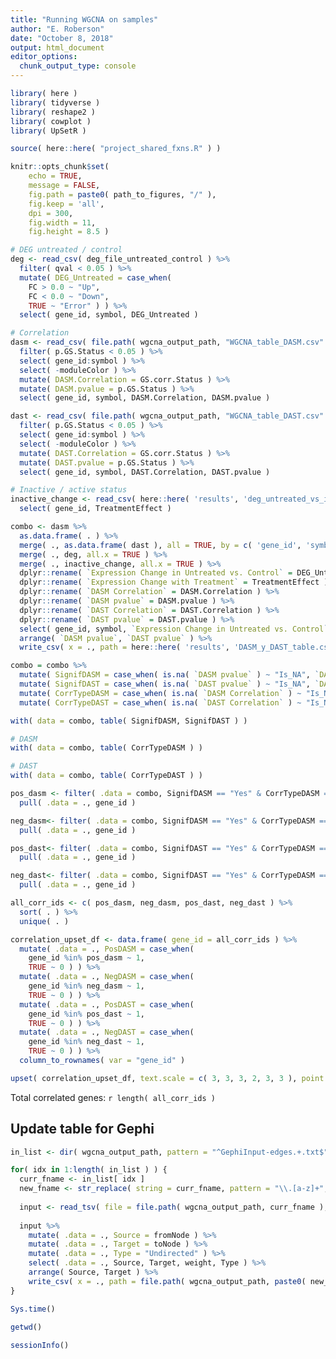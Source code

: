 ```yaml
---
title: "Running WGCNA on samples"
author: "E. Roberson"
date: "October 8, 2018"
output: html_document
editor_options: 
  chunk_output_type: console
---
```


```r
library( here )
library( tidyverse )
library( reshape2 )
library( cowplot )
library( UpSetR )
```

```r
source( here::here( "project_shared_fxns.R" ) )
```

```r
knitr::opts_chunk$set(
	echo = TRUE,
	message = FALSE,
	fig.path = paste0( path_to_figures, "/" ),
	fig.keep = 'all',
	dpi = 300,
	fig.width = 11,
	fig.height = 8.5 )
```

```r
# DEG untreated / control
deg <- read_csv( deg_file_untreated_control ) %>%
  filter( qval < 0.05 ) %>%
  mutate( DEG_Untreated = case_when( 
    FC > 0.0 ~ "Up",
    FC < 0.0 ~ "Down",
    TRUE ~ "Error" ) ) %>%
  select( gene_id, symbol, DEG_Untreated )

# Correlation
dasm <- read_csv( file.path( wgcna_output_path, "WGCNA_table_DASM.csv" ) ) %>%
  filter( p.GS.Status < 0.05 ) %>%
  select( gene_id:symbol ) %>%
  select( -moduleColor ) %>%
  mutate( DASM.Correlation = GS.corr.Status ) %>%
  mutate( DASM.pvalue = p.GS.Status ) %>%
  select( gene_id, symbol, DASM.Correlation, DASM.pvalue )

dast <- read_csv( file.path( wgcna_output_path, "WGCNA_table_DAST.csv" ) ) %>%
  filter( p.GS.Status < 0.05 ) %>%
  select( gene_id:symbol ) %>%
  select( -moduleColor ) %>%
  mutate( DAST.Correlation = GS.corr.Status ) %>%
  mutate( DAST.pvalue = p.GS.Status ) %>%
  select( gene_id, symbol, DAST.Correlation, DAST.pvalue )

# Inactive / active status
inactive_change <- read_csv( here::here( 'results', 'deg_untreated_vs_inactive_paired_with_treateffect.csv' ) ) %>%
  select( gene_id, TreatmentEffect )
```

```r
combo <- dasm %>%
  as.data.frame( . ) %>%
  merge( ., as.data.frame( dast ), all = TRUE, by = c( 'gene_id', 'symbol' ) ) %>%
  merge( ., deg, all.x = TRUE ) %>%
  merge( ., inactive_change, all.x = TRUE ) %>%
  dplyr::rename( `Expression Change in Untreated vs. Control` = DEG_Untreated ) %>%
  dplyr::rename( `Expression Change with Treatment` = TreatmentEffect ) %>%
  dplyr::rename( `DASM Correlation` = DASM.Correlation ) %>%
  dplyr::rename( `DASM pvalue` = DASM.pvalue ) %>%
  dplyr::rename( `DAST Correlation` = DAST.Correlation ) %>%
  dplyr::rename( `DAST pvalue` = DAST.pvalue ) %>%
  select( gene_id, symbol, `Expression Change in Untreated vs. Control`, `Expression Change with Treatment`, `DASM Correlation`, `DASM pvalue`, `DAST Correlation`, `DAST pvalue` ) %>%
  arrange( `DASM pvalue`, `DAST pvalue` ) %>%
  write_csv( x = ., path = here::here( 'results', 'DASM_y_DAST_table.csv' ) )

combo = combo %>%
  mutate( SignifDASM = case_when( is.na( `DASM pvalue` ) ~ "Is_NA", `DASM pvalue` < 0.05 ~ "Yes", TRUE ~ "No" ) ) %>%
  mutate( SignifDAST = case_when( is.na( `DAST pvalue` ) ~ "Is_NA", `DAST pvalue` < 0.05 ~ "Yes", TRUE ~ "No" ) ) %>%
  mutate( CorrTypeDASM = case_when( is.na( `DASM Correlation` ) ~ "Is_NA", `DASM Correlation` < 0.0 ~ "Negative", TRUE ~ "Positive" ) ) %>%
  mutate( CorrTypeDAST = case_when( is.na( `DAST Correlation` ) ~ "Is_NA", `DAST Correlation` < 0.0 ~ "Negative", TRUE ~ "Positive" ) )

with( data = combo, table( SignifDASM, SignifDAST ) )

# DASM
with( data = combo, table( CorrTypeDASM ) )

# DAST
with( data = combo, table( CorrTypeDAST ) )
```

```r
pos_dasm <- filter( .data = combo, SignifDASM == "Yes" & CorrTypeDASM == "Positive" ) %>%
  pull( .data = ., gene_id )

neg_dasm<- filter( .data = combo, SignifDASM == "Yes" & CorrTypeDASM == "Negative" ) %>%
  pull( .data = ., gene_id )

pos_dast<- filter( .data = combo, SignifDAST == "Yes" & CorrTypeDASM == "Positive" ) %>%
  pull( .data = ., gene_id )

neg_dast<- filter( .data = combo, SignifDAST == "Yes" & CorrTypeDASM == "Negative" ) %>%
  pull( .data = ., gene_id )

all_corr_ids <- c( pos_dasm, neg_dasm, pos_dast, neg_dast ) %>%
  sort( . ) %>%
  unique( . )

correlation_upset_df <- data.frame( gene_id = all_corr_ids ) %>%
  mutate( .data = ., PosDASM = case_when(
    gene_id %in% pos_dasm ~ 1,
    TRUE ~ 0 ) ) %>%
  mutate( .data = ., NegDASM = case_when(
    gene_id %in% neg_dasm ~ 1,
    TRUE ~ 0 ) ) %>%
  mutate( .data = ., PosDAST = case_when(
    gene_id %in% pos_dast ~ 1,
    TRUE ~ 0 ) ) %>%
  mutate( .data = ., NegDAST = case_when(
    gene_id %in% neg_dast ~ 1,
    TRUE ~ 0 ) ) %>%
  column_to_rownames( var = "gene_id" )

upset( correlation_upset_df, text.scale = c( 3, 3, 3, 2, 3, 3 ), point.size = 5, line.size = 2, nintersects = NA )
```

Total correlated genes: `r length( all_corr_ids )`

## Update table for Gephi
```r
in_list <- dir( wgcna_output_path, pattern = "^GephiInput-edges.+.txt$" )

for( idx in 1:length( in_list ) ) {
  curr_fname <- in_list[ idx ]
  new_fname <- str_replace( string = curr_fname, pattern = "\\.[a-z]+", replacement = "" )
  
  input <- read_tsv( file = file.path( wgcna_output_path, curr_fname ), col_names = TRUE )
  
  input %>%
    mutate( .data = ., Source = fromNode ) %>%
    mutate( .data = ., Target = toNode ) %>%
    mutate( .data = ., Type = "Undirected" ) %>%
    select( .data = ., Source, Target, weight, Type ) %>%
    arrange( Source, Target ) %>%
    write_csv( x = ., path = file.path( wgcna_output_path, paste0( new_fname, ".csv" ) ) )
}
```

```r
Sys.time()

getwd()
  
sessionInfo()
```
